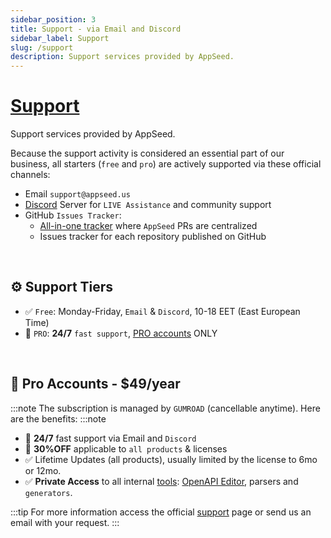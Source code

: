 ```yaml
---
sidebar_position: 3
title: Support - via Email and Discord
sidebar_label: Support
slug: /support
description: Support services provided by AppSeed.
---
```


# [Support](https://appseed.us/support/)


<SubHeading color="#25c2a0">Support services provided by AppSeed.</SubHeading>

Because the support activity is considered an essential part of our business, all starters (`free` and `pro`) are actively supported via these official channels:

- Email `support@appseed.us`
- [Discord](https://discord.gg/fZC6hup) Server for `LIVE Assistance` and community support
- GitHub `Issues Tracker`:
  - [All-in-one tracker](https://github.com/app-generator/app-generator/issues) where `AppSeed` PRs are centralized
  - Issues tracker for each repository published on GitHub

<br />

## ⚙️ Support Tiers

- ✅ `Free`: Monday-Friday, `Email` & `Discord`, 10-18 EET (East European Time)
- 🚀 `PRO`: **24/7** `fast support`, [PRO accounts](https://appseed.us/terms/) ONLY

<br />

## 🚀 Pro Accounts - $49/year

:::note
The subscription is managed by `GUMROAD` (cancellable anytime). Here are the benefits:
:::note

- 🚀 **24/7** fast support via Email and `Discord`
- 🎁 **30%OFF** applicable to `all products` & licenses
- ✅ Lifetime Updates (all products), usually limited by the license to 6mo or 12mo.
- ✅ **Private Access** to all internal [tools](https://appseed.us/developer-tools/): [OpenAPI Editor](https://appseed.us/generator/openapi/), parsers and `generators`.

:::tip
For more information access the official [support](https://appseed.us/support/) page or send us an email with your request.
:::
